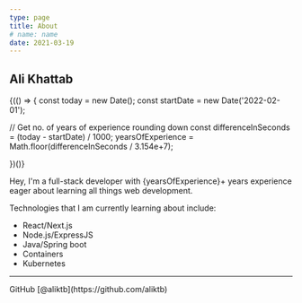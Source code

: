 ```yaml
---
type: page
title: About
# name: name
date: 2021-03-19
---
```


## Ali Khattab


{(() => {
  const today = new Date();
  const startDate = new Date('2022-02-01');

  // Get no. of years of experience rounding down
  const differenceInSeconds = (today - startDate) / 1000;
  yearsOfExperience = Math.floor(differenceInSeconds / 3.154e+7);

})()}




Hey, I'm a full-stack developer with {yearsOfExperience}+ years experience eager about learning all things web development.

Technologies that I am currently learning about include:

- React/Next.js
- Node.js/ExpressJS
- Java/Spring boot
- Containers
- Kubernetes


---

<div>
  GitHub [@aliktb](https://github.com/aliktb)
</div>
